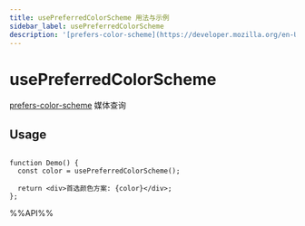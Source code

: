 ```yaml
---
title: usePreferredColorScheme 用法与示例
sidebar_label: usePreferredColorScheme
description: '[prefers-color-scheme](https://developer.mozilla.org/en-US/docs/Web/CSS/@media/prefers-color-scheme) 媒体查询。 本文介绍其用法、最佳实践与代码示例。'
---
```

# usePreferredColorScheme

[prefers-color-scheme](https://developer.mozilla.org/en-US/docs/Web/CSS/@media/prefers-color-scheme) 媒体查询

## Usage

```tsx live

function Demo() {
  const color = usePreferredColorScheme();

  return <div>首选颜色方案: {color}</div>;
};

```

%%API%%
